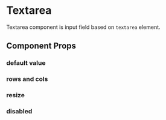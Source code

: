 
# Textarea

Textarea component is input field based on `textarea` element.

<Preview>
  <Story id="atom-textarea--0-default" />
</Preview>

## Component Props

### default value

<Preview>
  <Story id="atom-textarea--default-value" />
</Preview>

### rows and cols

<Preview>
  <Story id="atom-textarea--rows-and-cols" />
</Preview>

### resize

<Preview>
  <Story id="atom-textarea--resize" />
</Preview>

### disabled

<Preview>
  <Story id="atom-textarea--disabled" />
</Preview>
